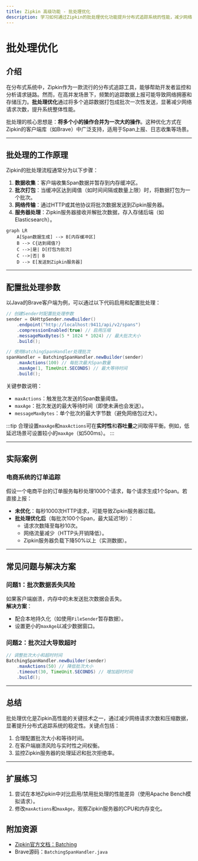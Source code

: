 ```yaml
---
title: Zipkin 高级功能 - 批处理优化
description: 学习如何通过Zipkin的批处理优化功能提升分布式追踪系统的性能，减少网络开销并提高数据处理效率。
---
```


# 批处理优化

## 介绍

在分布式系统中，Zipkin作为一款流行的分布式追踪工具，能够帮助开发者监控和分析请求链路。然而，在高并发场景下，频繁的追踪数据上报可能导致网络拥塞和存储压力。**批处理优化**通过将多个追踪数据打包成批次一次性发送，显著减少网络请求次数，提升系统整体性能。

批处理的核心思想是：**将多个小的操作合并为一次大的操作**。这种优化方式在Zipkin的客户端库（如Brave）中广泛支持，适用于Span上报、日志收集等场景。

---

## 批处理的工作原理

Zipkin的批处理流程通常分为以下步骤：
1. **数据收集**：客户端收集Span数据并暂存到内存缓冲区。
2. **批次打包**：当缓冲区达到阈值（如时间间隔或数量上限）时，将数据打包为一个批次。
3. **网络传输**：通过HTTP或其他协议将批次数据发送到Zipkin服务器。
4. **服务器处理**：Zipkin服务器接收并解批次数据，存入存储后端（如Elasticsearch）。

```mermaid
graph LR
    A[Span数据生成] --> B[内存缓冲区]
    B --> C{达到阈值?}
    C -->|是| D[打包为批次]
    C -->|否| B
    D --> E[发送到Zipkin服务器]
```

---

## 配置批处理参数

以Java的Brave客户端为例，可以通过以下代码启用和配置批处理：

```java
// 创建Sender时配置批处理参数
sender = OkHttpSender.newBuilder()
    .endpoint("http://localhost:9411/api/v2/spans")
    .compressionEnabled(true) // 启用压缩
    .messageMaxBytes(5 * 1024 * 1024) // 最大批次大小
    .build();

// 使用BatchingSpanHandler处理批次
spanHandler = BatchingSpanHandler.newBuilder(sender)
    .maxActions(100) // 每批次最大Span数量
    .maxAge(1, TimeUnit.SECONDS) // 最大等待时间
    .build();
```

关键参数说明：
- `maxActions`：触发批次发送的Span数量阈值。
- `maxAge`：批次发送的最大等待时间（即使未满也会发送）。
- `messageMaxBytes`：单个批次的最大字节数（避免网络包过大）。

:::tip
合理设置`maxAge`和`maxActions`可在**实时性**和**吞吐量**之间取得平衡。例如，低延迟场景可设置较小的`maxAge`（如500ms）。
:::

---

## 实际案例

### 电商系统的订单追踪
假设一个电商平台的订单服务每秒处理1000个请求，每个请求生成1个Span。若直接上报：
- **未优化**：每秒1000次HTTP请求，可能导致Zipkin服务器过载。
- **批处理优化后**（每批次100个Span，最大延迟1秒）：
  - 请求次数降至每秒10次。
  - 网络流量减少（HTTP头开销降低）。
  - Zipkin服务器负载下降50%以上（实测数据）。

---

## 常见问题与解决方案

### 问题1：批次数据丢失风险
如果客户端崩溃，内存中的未发送批次数据会丢失。  
**解决方案**：  
- 配合本地持久化（如使用`FileSender`暂存数据）。
- 设置更小的`maxAge`以减少数据窗口。

### 问题2：批次过大导致超时
```java
// 调整批次大小和超时时间
BatchingSpanHandler.newBuilder(sender)
    .maxActions(50) // 降低批次大小
    .timeout(30, TimeUnit.SECONDS) // 增加超时时间
    .build();
```

---

## 总结

批处理优化是Zipkin高性能的关键技术之一，通过减少网络请求次数和压缩数据，显著提升分布式追踪系统的稳定性。关键点包括：
1. 合理配置批次大小和等待时间。
2. 在客户端崩溃风险与实时性之间权衡。
3. 监控Zipkin服务器的处理延迟和批次拒绝率。

---

## 扩展练习
1. 尝试在本地Zipkin中对比启用/禁用批处理的性能差异（使用Apache Bench模拟请求）。
2. 修改`maxActions`和`maxAge`，观察Zipkin服务器的CPU和内存变化。

## 附加资源
- [Zipkin官方文档：Batching](https://zipkin.io/pages/instrumenting.html#batch-processing)
- Brave源码：`BatchingSpanHandler.java`